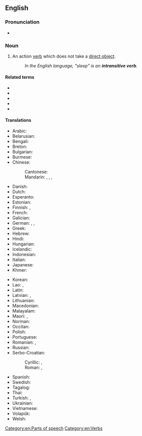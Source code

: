 {{also|intransitive-verb}}
==English==
{{wikipedia}}

===Pronunciation===
* {{IPA|en|/ɪnˌtɹænsətɪv ˈvɜːb/|/ɪnˌtɹænzətɪv ˈvɜːb/}}

===Noun===
{{en-noun}}

# {{lb|en|grammar}} An action [[verb]] which does not take a [[direct object]].
#: ''In the English language, "sleep" is an '''intransitive verb'''.''

====Related terms====
* {{l|en|VI}}
* {{l|en|transitive verb}}
* {{l|en|ditransitive verb}}
* {{l|en|intradirective verb}}
* {{l|en|labile verb}}

====Translations====
{{trans-top-also|action verb not taking a direct object|neuter}}
* Arabic: {{t|ar|فِعْل لَازِم|m}}
* Belarusian: {{t|be|неперахо́дны дзеясло́ў|m}}
* Bengali: {{t+|bn|অকর্মক ক্রিয়া}}
* Breton: {{t|br|verb gwan|m}}
* Bulgarian: {{t|bg|непрехо́ден глаго́л|m}}
* Burmese: {{t-needed|my}}
* Chinese:
*: Cantonese: {{t|yue|不及物動詞|tr=bat1 kap6 mat6 dung6 ci4|sc=Hani}}
*: Mandarin: {{t+|cmn|不及物動詞|sc=Hani}}, {{t+|cmn|不及物动词|tr=bùjíwù dòngcí|sc=Hani}}, {{t+|cmn|自動詞|sc=Hani}}, {{t+|cmn|自动词|tr=zìdòngcí|sc=Hani}}
* Danish: {{t|da|intransitivt verbum|n}}
* Dutch: {{t+|nl|onovergankelijk werkwoord|n}}
* Esperanto: {{t|eo|netransitiva verbo}}
* Estonian: {{t|et|sihitu tegusõna}}
* Finnish: {{t|fi|intransitiivinen verbi}}, {{t+|fi|intransitiiviverbi}}
* French: {{t+|fr|verbe intransitif|m}}
* Galician: {{t|gl|verbo intransitivo|m}}
* German: {{t|de|Intransitiv|m}}, {{t|de|Intransitivum|n}}, {{t+|de|intransitives Verb|n}}
* Greek: {{t|el|αμετάβατο ρήμα|n|sc=Grek}}
* Hebrew: {{t+|he|פועל עומד|m}}
* Hindi: {{t|hi|अकर्मक क्रिया|f|sc=Deva}}
* Hungarian: {{t+|hu|tárgyatlan ige}}
* Icelandic: {{t|is|áhrifslaus sögn|f}}
* Indonesian: {{t|id|kata kerja intransitif}}
* Italian: {{t|it|verbo intransitivo|m}}
* Japanese: {{t+|ja|自動詞|tr=じどうし, jidōshi}}
* Khmer: {{t|km|អកម្មកិរិយា}}
{{trans-mid}}
* Korean: {{t+|ko|자동사(自動詞)}}
* Lao: {{t|lo|ອະກັມມະກິຣິຍາ}}, {{t|lo|ອະກຳມະກິລິຍາ}}
* Latin: {{t|la|verbum intransitivum|n}}
* Latvian: {{t|lv|nepārejošs darbības vārds|m}}, {{t|lv|intransitīvs verbs|m}}
* Lithuanian: {{t|lt|negalininkinis veiksmažodis|m}}
* Macedonian: {{t|mk|непреоден глагол|m}}
* Malayalam: {{t|ml|അകര്‍മ്മകക്രിയ|sc=Mlym}}
* Maori: {{t|mi|kupumahi poro}}, {{t|mi|tūmahi poro}}
* Norman: {{t|nrf|vèrbe întransitif|m}}
* Occitan: {{t-needed|oc}}
* Polish: {{t+|pl|czasownik nieprzechodni|m-in}}
* Portuguese: {{t|pt|[[verbo]] [[intransitivo]]|m}}
* Romanian: {{t+|ro|intranzitiv|m}}, {{t|ro|verb intranzitiv|n}}
* Russian: {{t+|ru|неперехо́дный глаго́л|m}}
* Serbo-Croatian:
*: Cyrillic: {{t|sh|непрелазни глагол|m}}, {{t|sh|непријелазни глагол|m}}
*: Roman: {{t|sh|neprelazni glagol|m}}, {{t|sh|neprijelazni glagol|m}}
* Spanish: {{t+|es|verbo intransitivo|m}}
* Swedish: {{t+|sv|intransitivt verb}}
* Tagalog: {{t|tl|pandiwang katawanin}}
* Thai: {{t+|th|อกรรมกริยา}}
* Turkish: {{t+|tr|geçişsiz fiil}}, {{t+|tr|geçişsiz eylem}}
* Ukrainian: {{t|uk|неперехідне́ дієсло́во|n}}
* Vietnamese: {{t+|vi|nội động từ }}
* Volapük: {{t|vo|värb neloveädik}}
* Welsh: {{t|cy|berf gyflawn|f}}
{{trans-bottom}}

[[Category:en:Parts of speech]]
[[Category:en:Verbs]]